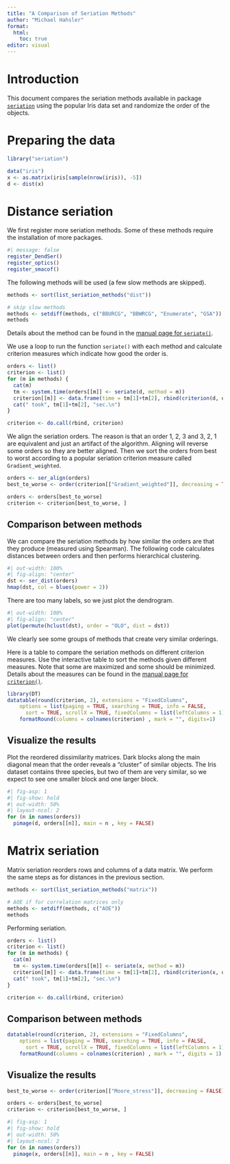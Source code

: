 ```yaml
---
title: "A Comparison of Seriation Methods"
author: "Michael Hahsler"
format: 
  html:
    toc: true
editor: visual
---
```


# Introduction

This document compares the seriation methods available in package [`seriation`](https://github.com/mhahsler/seriation) using the popular Iris data set and randomize the order of the objects.

# Preparing the data

```r
library("seriation")

data("iris")
x <- as.matrix(iris[sample(nrow(iris)), -5])
d <- dist(x)
```

# Distance seriation

We first register more seriation methods. Some of these methods require the installation of more packages.

```r
#| message: false
register_DendSer()
register_optics()
register_smacof()
```

The following methods will be used (a few slow methods are skipped).

```r
methods <- sort(list_seriation_methods("dist"))

# skip slow methods
methods <- setdiff(methods, c("BBURCG", "BBWRCG", "Enumerate", "GSA"))
methods 
```

Details about the method can be found in the [manual page for `seriate()`](https://mhahsler.r-universe.dev/seriation/doc/manual.html#seriate).

We use a loop to run the function `seriate()` with each method and calculate criterion measures which indicate how good the order is.

```r
orders <- list()
criterion <- list()
for (m in methods) {
  cat(m)
  tm <- system.time(orders[[m]] <- seriate(d, method = m))
  criterion[[m]] <- data.frame(time = tm[1]+tm[2], rbind(criterion(d, orders[[m]]))) 
  cat(" took", tm[1]+tm[2], "sec.\n")
}

criterion <- do.call(rbind, criterion)
```

We align the seriation orders. The reason is that an order 1, 2, 3 and 3, 2, 1 are equivalent and just an artifact of the algorithm. Aligning will reverse some orders so they are better aligned. Then we sort the orders from best to worst according to a popular seriation criterion measure called `Gradient_weighted`.

```r
orders <- ser_align(orders)
best_to_worse <- order(criterion[["Gradient_weighted"]], decreasing = TRUE)

orders <- orders[best_to_worse]
criterion <- criterion[best_to_worse, ]
```

## Comparison between methods

We can compare the seriation methods by how similar the orders are that they produce (measured using Spearman). The following code calculates distances between orders and then performs hierarchical clustering.

```r
#| out-width: 100%
#| fig-align: "center"
dst <- ser_dist(orders) 
hmap(dst, col = blues(power = 2))
```

There are too many labels, so we just plot the dendrogram.

```r
#| out-width: 100%
#| fig-align: "center"
plot(permute(hclust(dst), order = "OLO", dist = dst))
```

We clearly see some groups of methods that create very similar orderings.

Here is a table to compare the seriation methods on different criterion measures. Use the interactive table to sort the methods given different measures. Note that some are maximized and some should be minimized. Details about the measures can be found in the [manual page for `criterion()`](https://mhahsler.r-universe.dev/seriation/doc/manual.html#criterion).

```r
library(DT)
datatable(round(criterion, 2), extensions = "FixedColumns",
    options = list(paging = TRUE, searching = TRUE, info = FALSE,
      sort = TRUE, scrollX = TRUE, fixedColumns = list(leftColumns = 1))) %>%
    formatRound(columns = colnames(criterion) , mark = "", digits=1)
```

## Visualize the results

Plot the reordered dissimilarity matrices. Dark blocks along the main diagonal mean that the order reveals a "cluster" of similar objects. The Iris dataset contains three species, but two of them are very similar, so we expect to see one smaller block and one larger block.

```r
#| fig-asp: 1
#| fig-show: hold
#| out-width: 50%
#| layout-ncol: 2 
for (n in names(orders))
  pimage(d, orders[[n]], main = n , key = FALSE)
```

# Matrix seriation

Matrix seriation reorders rows and columns of a data matrix. We perform the same steps as for distances in the previous section.

```r
methods <- sort(list_seriation_methods("matrix"))

# AOE if for correlation matrices only
methods <- setdiff(methods, c("AOE"))
methods 
```

Performing seriation.

```r
orders <- list()
criterion <- list()
for (m in methods) {
  cat(m)
  tm <- system.time(orders[[m]] <- seriate(x, method = m))
  criterion[[m]] <- data.frame(time = tm[1]+tm[2], rbind(criterion(x, orders[[m]])))
  cat(" took", tm[1]+tm[2], "sec.\n")
}

criterion <- do.call(rbind, criterion)
```

## Comparison between methods

```r
datatable(round(criterion, 2), extensions = "FixedColumns",
    options = list(paging = TRUE, searching = TRUE, info = FALSE,
      sort = TRUE, scrollX = TRUE, fixedColumns = list(leftColumns = 1))) %>%
    formatRound(columns = colnames(criterion) , mark = "", digits = 1)
```

## Visualize the results

```r
best_to_worse <- order(criterion[["Moore_stress"]], decreasing = FALSE)

orders <- orders[best_to_worse]
criterion <- criterion[best_to_worse, ]
```

```r
#| fig-asp: 1
#| fig-show: hold
#| out-width: 50%
#| layout-ncol: 2 
for (n in names(orders))
  pimage(x, orders[[n]], main = n , key = FALSE)
```

## 

